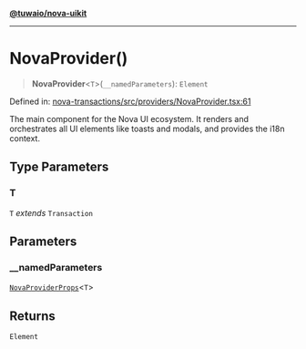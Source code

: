 [**@tuwaio/nova-uikit**](../../../../README.md)

***

# NovaProvider()

> **NovaProvider**\<`T`\>(`__namedParameters`): `Element`

Defined in: [nova-transactions/src/providers/NovaProvider.tsx:61](https://github.com/TuwaIO/nova-uikit/blob/5d7b31a3eb303ddeae8246ceedaaddcd635e55da/packages/nova-transactions/src/providers/NovaProvider.tsx#L61)

The main component for the Nova UI ecosystem. It renders and orchestrates all
UI elements like toasts and modals, and provides the i18n context.

## Type Parameters

### T

`T` *extends* `Transaction`

## Parameters

### \_\_namedParameters

[`NovaProviderProps`](../type-aliases/NovaProviderProps.md)\<`T`\>

## Returns

`Element`
